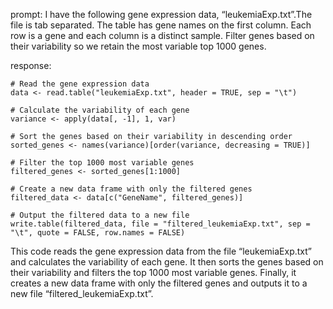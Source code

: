 prompt:
I have the following gene expression data, "leukemiaExp.txt".The file is tab separated. The table has gene names on the first column. Each row is a gene and each column is a distinct sample.  Filter genes based on their variability so we retain the most variable top 1000 genes. 

response:
```
# Read the gene expression data
data <- read.table("leukemiaExp.txt", header = TRUE, sep = "\t")

# Calculate the variability of each gene
variance <- apply(data[, -1], 1, var)

# Sort the genes based on their variability in descending order
sorted_genes <- names(variance)[order(variance, decreasing = TRUE)]

# Filter the top 1000 most variable genes
filtered_genes <- sorted_genes[1:1000]

# Create a new data frame with only the filtered genes
filtered_data <- data[c("GeneName", filtered_genes)]

# Output the filtered data to a new file
write.table(filtered_data, file = "filtered_leukemiaExp.txt", sep = "\t", quote = FALSE, row.names = FALSE)
```
This code reads the gene expression data from the file "leukemiaExp.txt" and calculates the variability of each gene. It then sorts the genes based on their variability and filters the top 1000 most variable genes. Finally, it creates a new data frame with only the filtered genes and outputs it to a new file "filtered_leukemiaExp.txt".
